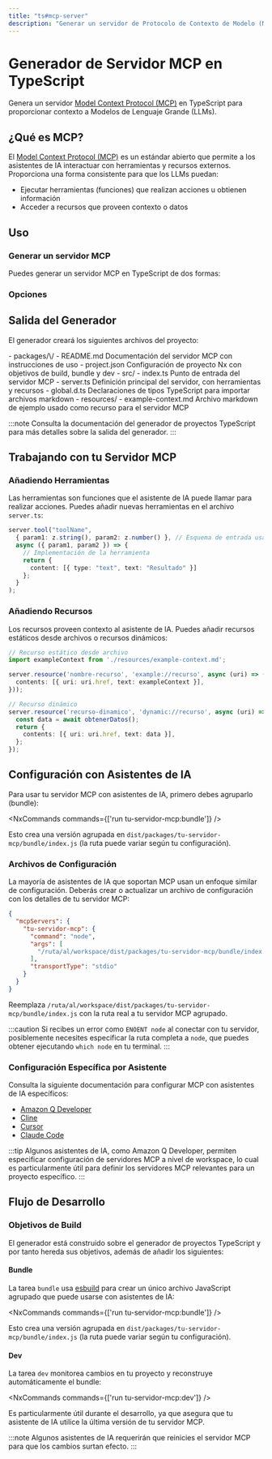 ```yaml
---
title: "ts#mcp-server"
description: "Generar un servidor de Protocolo de Contexto de Modelo (MCP) de TypeScript para proporcionar contexto a Modelos de Lenguaje de Gran Escala"
---
```





# Generador de Servidor MCP en TypeScript

Genera un servidor [Model Context Protocol (MCP)](https://modelcontextprotocol.io/) en TypeScript para proporcionar contexto a Modelos de Lenguaje Grande (LLMs).

## ¿Qué es MCP?

El [Model Context Protocol (MCP)](https://modelcontextprotocol.io/) es un estándar abierto que permite a los asistentes de IA interactuar con herramientas y recursos externos. Proporciona una forma consistente para que los LLMs puedan:

- Ejecutar herramientas (funciones) que realizan acciones u obtienen información
- Acceder a recursos que proveen contexto o datos

## Uso

### Generar un servidor MCP

Puedes generar un servidor MCP en TypeScript de dos formas:

<RunGenerator generator="ts#mcp-server" />

### Opciones

<GeneratorParameters schema={schema} />

## Salida del Generador

El generador creará los siguientes archivos del proyecto:

<FileTree>
  - packages/\<nombre>/
    - README.md Documentación del servidor MCP con instrucciones de uso
    - project.json Configuración de proyecto Nx con objetivos de build, bundle y dev
    - src/
      - index.ts Punto de entrada del servidor MCP
      - server.ts Definición principal del servidor, con herramientas y recursos
      - global.d.ts Declaraciones de tipos TypeScript para importar archivos markdown
      - resources/
        - example-context.md Archivo markdown de ejemplo usado como recurso para el servidor MCP
</FileTree>

:::note
Consulta la <Link path="/guides/typescript-project">documentación del generador de proyectos TypeScript</Link> para más detalles sobre la salida del generador.
:::

## Trabajando con tu Servidor MCP

### Añadiendo Herramientas

Las herramientas son funciones que el asistente de IA puede llamar para realizar acciones. Puedes añadir nuevas herramientas en el archivo `server.ts`:

```typescript
server.tool("toolName",
  { param1: z.string(), param2: z.number() }, // Esquema de entrada usando Zod
  async ({ param1, param2 }) => {
    // Implementación de la herramienta
    return {
      content: [{ type: "text", text: "Resultado" }]
    };
  }
);
```

### Añadiendo Recursos

Los recursos proveen contexto al asistente de IA. Puedes añadir recursos estáticos desde archivos o recursos dinámicos:

```typescript
// Recurso estático desde archivo
import exampleContext from './resources/example-context.md';

server.resource('nombre-recurso', 'example://recurso', async (uri) => ({
  contents: [{ uri: uri.href, text: exampleContext }],
}));

// Recurso dinámico
server.resource('recurso-dinamico', 'dynamic://recurso', async (uri) => {
  const data = await obtenerDatos();
  return {
    contents: [{ uri: uri.href, text: data }],
  };
});
```

## Configuración con Asistentes de IA

Para usar tu servidor MCP con asistentes de IA, primero debes agruparlo (bundle):

<NxCommands commands={['run tu-servidor-mcp:bundle']} />

Esto crea una versión agrupada en `dist/packages/tu-servidor-mcp/bundle/index.js` (la ruta puede variar según tu configuración).

### Archivos de Configuración

La mayoría de asistentes de IA que soportan MCP usan un enfoque similar de configuración. Deberás crear o actualizar un archivo de configuración con los detalles de tu servidor MCP:

```json
{
  "mcpServers": {
    "tu-servidor-mcp": {
      "command": "node",
      "args": [
        "/ruta/al/workspace/dist/packages/tu-servidor-mcp/bundle/index.js"
      ],
      "transportType": "stdio"
    }
  }
}
```

Reemplaza `/ruta/al/workspace/dist/packages/tu-servidor-mcp/bundle/index.js` con la ruta real a tu servidor MCP agrupado.

:::caution
Si recibes un error como `ENOENT node` al conectar con tu servidor, posiblemente necesites especificar la ruta completa a `node`, que puedes obtener ejecutando `which node` en tu terminal.
:::

### Configuración Específica por Asistente

Consulta la siguiente documentación para configurar MCP con asistentes de IA específicos:

- [Amazon Q Developer](https://docs.aws.amazon.com/amazonq/latest/qdeveloper-ug/command-line-mcp-configuration.html)
- [Cline](https://docs.cline.bot/mcp-servers/configuring-mcp-servers)
- [Cursor](https://docs.cursor.com/context/model-context-protocol)
- [Claude Code](https://docs.anthropic.com/en/docs/agents-and-tools/claude-code/tutorials#set-up-model-context-protocol-mcp)

:::tip
Algunos asistentes de IA, como Amazon Q Developer, permiten especificar configuración de servidores MCP a nivel de workspace, lo cual es particularmente útil para definir los servidores MCP relevantes para un proyecto específico.
:::

## Flujo de Desarrollo

### Objetivos de Build

El generador está construido sobre el <Link path="/guides/typescript-project">generador de proyectos TypeScript</Link> y por tanto hereda sus objetivos, además de añadir los siguientes:

#### Bundle

La tarea `bundle` usa [esbuild](https://esbuild.github.io/) para crear un único archivo JavaScript agrupado que puede usarse con asistentes de IA:

<NxCommands commands={['run tu-servidor-mcp:bundle']} />

Esto crea una versión agrupada en `dist/packages/tu-servidor-mcp/bundle/index.js` (la ruta puede variar según tu configuración).

#### Dev

La tarea `dev` monitorea cambios en tu proyecto y reconstruye automáticamente el bundle:

<NxCommands commands={['run tu-servidor-mcp:dev']} />

Es particularmente útil durante el desarrollo, ya que asegura que tu asistente de IA utilice la última versión de tu servidor MCP.

:::note
Algunos asistentes de IA requerirán que reinicies el servidor MCP para que los cambios surtan efecto.
:::
